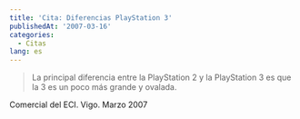 ```yaml
---
title: 'Cita: Diferencias PlayStation 3'
publishedAt: '2007-03-16'
categories:
  - Citas
lang: es
---
```


> La principal diferencia entre la PlayStation 2 y la PlayStation 3 es que la 3 es un poco más grande y ovalada.

Comercial del ECI. Vigo. Marzo 2007
